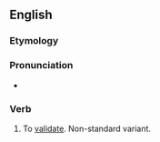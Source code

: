 ==English==

===Etymology===
{{suffix|valid|ify|lang=en}}

===Pronunciation===
* {{IPA|/vəˈlɪdɪfaɪ/|lang=en}}

===Verb===
{{en-verb|validifies|validifying|validified}}

# To [[validate]]. Non-standard variant.